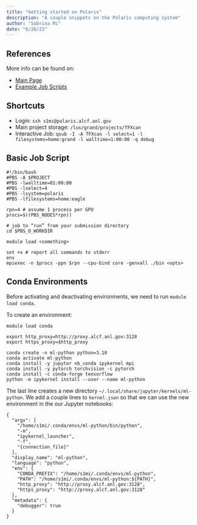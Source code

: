 ```yaml
---
title: "Getting started on Polaris"
description: "A couple snippets on the Polaris computing system"
author: "Sabrina Mi"
date: "6/26/23"
---
```


## References

More info can be found on:

* [Main Page](https://docs.alcf.anl.gov/polaris/getting-started/)
* [Example Job Scripts](https://docs.alcf.anl.gov/running-jobs/example-job-scripts/)

## Shortcuts

* Login: `ssh s1mi@polaris.alcf.anl.gov`
* Main project storage: `/lus/grand/projects/TFXcan`
* Interactive Job: `qsub -I -A TFXcan -l select=1 -l filesystems=home:grand -l walltime=1:00:00 -q debug`

## Basic Job Script

```
#!/bin/bash
#PBS -A $PROJECT
#PBS -lwalltime=01:00:00
#PBS -lselect=4
#PBS -lsystem=polaris
#PBS -lfilesystems=home:eagle

rpn=4 # assume 1 process per GPU
procs=$((PBS_NODES*rpn))

# job to “run” from your submission directory
cd $PBS_O_WORKDIR

module load <something>

set +x # report all commands to stderr
env
mpiexec -n $procs -ppn $rpn --cpu-bind core -genvall ./bin <opts>

```


## Conda Environments

Before activating and deactivating environments, we need to run `module load conda`.

To create an environment:

```
module load conda

export http_proxy=http://proxy.alcf.anl.gov:3128
export https_proxy=$http_proxy

conda create -n ml-python python=3.10
conda activate ml-python
conda install -y jupyter nb_conda ipykernel mpi
conda install -y pytorch torchvision -c pytorch
conda install -c conda-forge tensorflow
python -m ipykernel install --user --name ml-python
```

The last line creates a new directory `~/.local/share/jupyter/kernels/ml-python`. We add a couple lines to `kernel.json` so that we can use the new environment in the our Jupyter notebooks:


```
{
  "argv": [
    "/home/s1mi/.conda/envs/ml-python/bin/python",
    "-m",
    "ipykernel_launcher",
    "-f",
    "{connection_file}"
  ],
  "display_name": "ml-python",
  "language": "python",
  "env": {
    "CONDA_PREFIX": "/home/s1mi/.conda/envs/ml-python",
    "PATH": "/home/s1mi/.conda/envs/ml-python:${PATH}",
    "http_proxy": "http://proxy.alcf.anl.gov:3128",
    "https_proxy": "http://proxy.alcf.anl.gov:3128"
  },
  "metadata": {
    "debugger": true
  }
}
```


